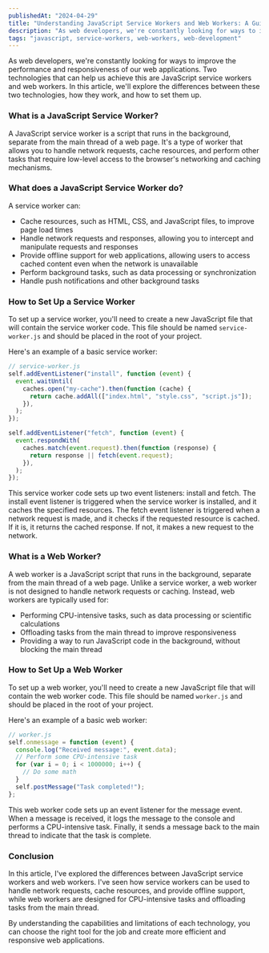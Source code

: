 ```yaml
---
publishedAt: "2024-04-29"
title: "Understanding JavaScript Service Workers and Web Workers: A Guide to Background Processing"
description: "As web developers, we're constantly looking for ways to improve the performance and responsiveness of our web applications."
tags: "javascript, service-workers, web-workers, web-development"
---
```


As web developers, we're constantly looking for ways to improve the performance and responsiveness of our web applications. Two technologies that can help us achieve this are JavaScript service workers and web workers. In this article, we'll explore the differences between these two technologies, how they work, and how to set them up.

### What is a JavaScript Service Worker?

A JavaScript service worker is a script that runs in the background, separate from the main thread of a web page. It's a type of worker that allows you to handle network requests, cache resources, and perform other tasks that require low-level access to the browser's networking and caching mechanisms.

### What does a JavaScript Service Worker do?

A service worker can:

- Cache resources, such as HTML, CSS, and JavaScript files, to improve page load times
- Handle network requests and responses, allowing you to intercept and manipulate requests and responses
- Provide offline support for web applications, allowing users to access cached content even when the network is unavailable
- Perform background tasks, such as data processing or synchronization
- Handle push notifications and other background tasks

### How to Set Up a Service Worker

To set up a service worker, you'll need to create a new JavaScript file that will contain the service worker code. This file should be named `service-worker.js` and should be placed in the root of your project.

Here's an example of a basic service worker:

```typescript
// service-worker.js
self.addEventListener("install", function (event) {
  event.waitUntil(
    caches.open("my-cache").then(function (cache) {
      return cache.addAll(["index.html", "style.css", "script.js"]);
    }),
  );
});

self.addEventListener("fetch", function (event) {
  event.respondWith(
    caches.match(event.request).then(function (response) {
      return response || fetch(event.request);
    }),
  );
});
```

This service worker code sets up two event listeners: install and fetch. The install event listener is triggered when the service worker is installed, and it caches the specified resources. The fetch event listener is triggered when a network request is made, and it checks if the requested resource is cached. If it is, it returns the cached response. If not, it makes a new request to the network.

### What is a Web Worker?

A web worker is a JavaScript script that runs in the background, separate from the main thread of a web page. Unlike a service worker, a web worker is not designed to handle network requests or caching. Instead, web workers are typically used for:

- Performing CPU-intensive tasks, such as data processing or scientific calculations
- Offloading tasks from the main thread to improve responsiveness
- Providing a way to run JavaScript code in the background, without blocking the main thread

### How to Set Up a Web Worker

To set up a web worker, you'll need to create a new JavaScript file that will contain the web worker code. This file should be named `worker.js` and should be placed in the root of your project.

Here's an example of a basic web worker:

```typescript
// worker.js
self.onmessage = function (event) {
  console.log("Received message:", event.data);
  // Perform some CPU-intensive task
  for (var i = 0; i < 1000000; i++) {
    // Do some math
  }
  self.postMessage("Task completed!");
};
```

This web worker code sets up an event listener for the message event. When a message is received, it logs the message to the console and performs a CPU-intensive task. Finally, it sends a message back to the main thread to indicate that the task is complete.

### Conclusion

In this article, I've explored the differences between JavaScript service workers and web workers. I've seen how service workers can be used to handle network requests, cache resources, and provide offline support, while web workers are designed for CPU-intensive tasks and offloading tasks from the main thread.

By understanding the capabilities and limitations of each technology, you can choose the right tool for the job and create more efficient and responsive web applications.
